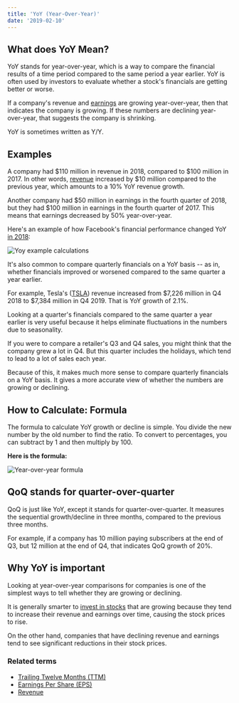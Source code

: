 ```yaml
---
title: 'YoY (Year-Over-Year)'
date: '2019-02-10'
---
```


## What does YoY Mean?

YoY stands for year-over-year, which is a way to compare the financial results of a time period compared to the same period a year earlier. YoY is often used by investors to evaluate whether a stock's financials are getting better or worse.

If a company's revenue and [earnings](/term/net-income/) are growing year-over-year, then that indicates the company is growing. If these numbers are declining year-over-year, that suggests the company is shrinking.

YoY is sometimes written as Y/Y.

## Examples

A company had $110 million in revenue in 2018, compared to $100 million in 2017. In other words, [revenue](/term/revenue/) increased by $10 million compared to the previous year, which amounts to a 10% YoY revenue growth.

Another company had $50 million in earnings in the fourth quarter of 2018, but they had $100 million in earnings in the fourth quarter of 2017. This means that earnings decreased by 50% year-over-year.

Here's an example of how Facebook's financial performance changed YoY [in 2018](/facebook-earnings-2018-takeaways/):

![Yoy example calculations](https://stockanalysis.com/wp-content/uploads/2019/02/yoy-example-calculations.png)

It's also common to compare quarterly financials on a YoY basis -- as in, whether financials improved or worsened compared to the same quarter a year earlier.

For example, Tesla's ([TSLA](/stocks/tsla/)) revenue increased from $7,226 million in Q4 2018 to $7,384 million in Q4 2019. That is YoY growth of 2.1%.

Looking at a quarter's financials compared to the same quarter a year earlier is very useful because it helps eliminate fluctuations in the numbers due to seasonality.

If you were to compare a retailer's Q3 and Q4 sales, you might think that the company grew a lot in Q4. But this quarter includes the holidays, which tend to lead to a lot of sales each year.

Because of this, it makes much more sense to compare quarterly financials on a YoY basis. It gives a more accurate view of whether the numbers are growing or declining.

## How to Calculate: Formula

The formula to calculate YoY growth or decline is simple. You divide the new number by the old number to find the ratio. To convert to percentages, you can subtract by 1 and then multiply by 100.

**Here is the formula:**

![Year-over-year formula](https://stockanalysis.com/wp-content/uploads/2019/02/yoy-formula.png)

## QoQ stands for quarter-over-quarter

QoQ is just like YoY, except it stands for quarter-over-quarter. It measures the sequential growth/decline in three months, compared to the previous three months.

For example, if a company has 10 million paying subscribers at the end of Q3, but 12 million at the end of Q4, that indicates QoQ growth of 20%.

## Why YoY is important

Looking at year-over-year comparisons for companies is one of the simplest ways to tell whether they are growing or declining.

It is generally smarter to [invest in stocks](/how-to-buy-stocks-online/) that are growing because they tend to increase their revenue and earnings over time, causing the stock prices to rise.

On the other hand, companies that have declining revenue and earnings tend to see significant reductions in their stock prices.

### Related terms

-  [Trailing Twelve Months (TTM)](/term/ttm-trailing-twelve-months/)
-  [Earnings Per Share (EPS)](/term/eps-earnings-per-share/)
-  [Revenue](/term/revenue/)
